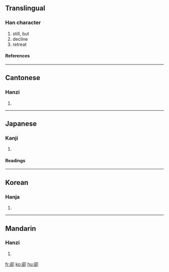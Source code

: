 {{see|却}}

==Translingual==
===Han character===
{{Han char|rn=26|rad=卩|as=07|sn=9|four=8762<sub>0</sub>|canj=金口尸中 (CRSL)}}
# still, but
# decline
# retreat
====References====
{{Han ref|kx=0159.280|dkj=02867|dj=0365.110|hdz=10317.020|uh=537B|ud=21371|bh=AB6F|bd=43887}}
----
==Cantonese==
===Hanzi===
{{yue-hanzi|jyut=|y=keuk3}}
# {{defn|Cantonese}}
----
==Japanese==
===Kanji===
{{ja-kanji|grade=|rs=卩07}}
# {{defn|Japanese}} 
====Readings====
{{ja-readings|on=[[きゃく]] (kyaku)|kun=[[しりぞく]] (shirizoku), [[しりぞける]] (shirizokeru), [[かえって]] (kaette)}}
----
==Korean==
===Hanja===
{{ko-hanja|hangeul=각|rv=gak|mr=kak}}
# {{defn|Korean}}
----
==Mandarin==
===Hanzi===
{{cmn-hanzi|sim=却|pin=[[què]] (que4)|wg=ch'üeh<sup>4</sup>}}
# {{defn|Mandarin}}

[[fr:卻]]
[[ko:卻]]
[[hu:卻]]